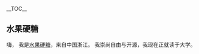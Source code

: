 {{Languages|
{{en|Ryer Huang}}
{{zh-cn|水果硬糖}}
}}

__TOC__

==水果硬糖==
嗨，
我是[[zh-cn:水果硬糖|水果硬糖]]，来自中国浙江。
我崇尚自由与开源，我现在正就读于大学。